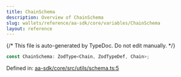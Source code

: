 ```yaml
---
title: ChainSchema
description: Overview of ChainSchema
slug: wallets/reference/aa-sdk/core/variables/ChainSchema
layout: reference
---
```


{/* This file is auto-generated by TypeDoc. Do not edit manually. */}

```ts
const ChainSchema: ZodType<Chain, ZodTypeDef, Chain>;
```

Defined in: [aa-sdk/core/src/utils/schema.ts:5](https://github.com/alchemyplatform/aa-sdk/blob/ad165355d980f9a16dd388088895bfc851df8656/aa-sdk/core/src/utils/schema.ts#L5)
